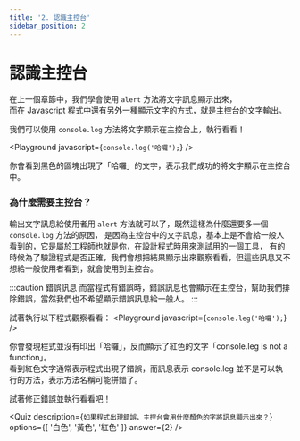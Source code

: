 ```yaml
---
title: '2. 認識主控台'
sidebar_position: 2
---
```


# 認識主控台
在上一個章節中，我們學會使用 `alert` 方法將文字訊息顯示出來，<br/>
而在 Javascript 程式中還有另外一種顯示文字的方式，就是主控台的文字輸出。

我們可以使用 `console.log` 方法將文字顯示在主控台上，執行看看！

<Playground javascript={`console.log('哈囉');`} />

你會看到黑色的區塊出現了「哈囉」的文字，表示我們成功的將文字顯示在主控台中。

### 為什麼需要主控台？
輸出文字訊息給使用者用 `alert` 方法就可以了，既然這樣為什麼還要多一個 `console.log` 方法的原因，
是因為主控台中的文字訊息，基本上是不會給一般人看到的，它是屬於工程師也就是你，在設計程式時用來測試用的一個工具，
有的時候為了驗證程式是否正確，我們會想把結果顯示出來觀察看看，但這些訊息又不想給一般使用者看到，就會使用到主控台。

:::caution 錯誤訊息
而當程式有錯誤時，錯誤訊息也會顯示在主控台，幫助我們排除錯誤，當然我們也不希望顯示錯誤訊息給一般人。
:::

試著執行以下程式觀察看看：
<Playground javascript={`console.leg('哈囉');`} />

你會發現程式並沒有印出「哈囉」，反而顯示了紅色的文字「console.leg is not a function」。<br/>
看到紅色文字通常表示程式出現了錯誤，而訊息表示 console.leg 並不是可以執行的方法，表示方法名稱可能拼錯了。

試著修正錯誤並執行看看吧！

<Quiz
  description={`如果程式出現錯誤，主控台會用什麼顏色的字將訊息顯示出來？`}
  options={[ '白色', '黃色', '紅色' ]}
  answer={2}
/>